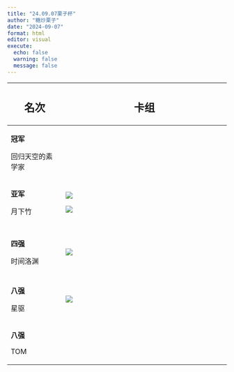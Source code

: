 ```yaml
---
title: "24.09.07栗子杯"
author: "糖炒栗子"
date: "2024-09-07"
format: html
editor: visual
execute:
  echo: false
  warning: false
  message: false
---
```


+------------------+--------------------------------------------------------+
| ## 名次          | ## 卡组                                                |
+==================+========================================================+
| **冠军**         |                                                        |
|                  |                                                        |
| 回归天空的素学家 |                                                        |
+------------------+--------------------------------------------------------+
| **亚军**         | ![](Picture/亚军 月下竹 1.jpg)                         |
|                  |                                                        |
| 月下竹           | ![](Picture/冠军 月下竹 2.jpg)                         |
+------------------+--------------------------------------------------------+
|                  |                                                        |
+------------------+--------------------------------------------------------+
|                  |                                                        |
+------------------+--------------------------------------------------------+
| **四强**         | ![](Picture/四强 时间洛渊.jpg)                         |
|                  |                                                        |
| 时间洛渊         |                                                        |
+------------------+--------------------------------------------------------+
|                  |                                                        |
+------------------+--------------------------------------------------------+
| **八强**         | ![](Picture/星驱 八强.jpg)                             |
|                  |                                                        |
| 星驱             |                                                        |
+------------------+--------------------------------------------------------+
| **八强**         |                                                        |
|                  |                                                        |
| TOM              |                                                        |
+------------------+--------------------------------------------------------+
